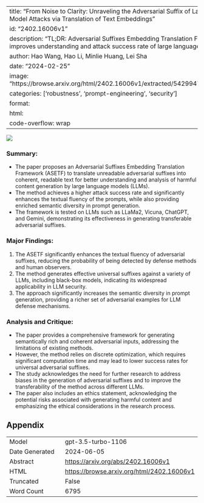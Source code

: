 
---
title: "From Noise to Clarity: Unraveling the Adversarial Suffix of Large Language Model Attacks via Translation of Text Embeddings"
id: "2402.16006v1"
description: "TL;DR: Adversarial Suffixes Embedding Translation Framework improves understanding and attack success rate of large language models."
author: Hao Wang, Hao Li, Minlie Huang, Lei Sha
date: "2024-02-25"
image: "https://browse.arxiv.org/html/2402.16006v1/extracted/5429947/introduction.png"
categories: ['robustness', 'prompt-engineering', 'security']
format:
  html:
    code-overflow: wrap
---

![](https://browse.arxiv.org/html/2402.16006v1/extracted/5429947/introduction.png)

### **Summary:**
- The paper proposes an Adversarial Suffixes Embedding Translation Framework (ASETF) to translate unreadable adversarial suffixes into coherent, readable text for better understanding and analysis of harmful content generation by large language models (LLMs).
- The method achieves a higher attack success rate and significantly enhances the textual fluency of the prompts, while also providing enriched semantic diversity in prompt generation.
- The framework is tested on LLMs such as LLaMa2, Vicuna, ChatGPT, and Gemini, demonstrating its effectiveness in generating transferable adversarial suffixes.

### **Major Findings:**
1. The ASETF significantly enhances the textual fluency of adversarial suffixes, reducing the probability of being detected by defense methods and human observers.
2. The method generates effective universal suffixes against a variety of LLMs, including black-box models, indicating its widespread applicability in LLM security.
3. The approach significantly increases the semantic diversity in prompt generation, providing a richer set of adversarial examples for LLM defense mechanisms.

### **Analysis and Critique:**
- The paper provides a comprehensive framework for generating semantically rich and coherent adversarial inputs, addressing the limitations of existing methods.
- However, the method relies on discrete optimization, which requires significant computation time and may lead to lower success rates for universal adversarial suffixes.
- The study acknowledges the need for further research to address biases in the generation of adversarial suffixes and to improve the transferability of the method across different LLMs.
- The paper also includes an ethics statement, acknowledging the potential risks associated with generating harmful content and emphasizing the ethical considerations in the research process.

## Appendix

|          |          |
|----------|----------|
| Model     | gpt-3.5-turbo-1106       |
| Date Generated     | 2024-06-05       |
| Abstract | [https://arxiv.org/abs/2402.16006v1](https://arxiv.org/abs/2402.16006v1)        |
| HTML     | [https://browse.arxiv.org/html/2402.16006v1](https://browse.arxiv.org/html/2402.16006v1)       |
| Truncated       | False       |
| Word Count       | 6795       |